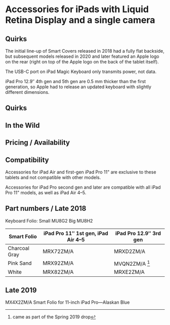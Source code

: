 # Accessories for iPads with Liquid Retina Display and a single camera

## Quirks

The initial line-up of Smart Covers released in 2018 had a fully flat backside, but subsequent models released in 2020 and later featured an Apple logo on the rear (right on top of the Apple logo on the back of the tablet itself).

The USB-C port on iPad Magic Keyboard only transmits power, not data.

iPad Pro 12.9″ 4th gen and 5th gen are 0.5 mm thicker than the first generation, so Apple had to release an updated keyboard with slightly different dimensions.

## Quirks

## In the Wild

## Pricing / Availability

## Compatibility

Accessories for iPad Air and first-gen iPad Pro 11" are exclusive to these tablets and not compatible with other models.

Accessories for iPad Pro second gen and later are compatible with all iPad Pro 11" models, as well as iPad Air 4–5.

## Part numbers / Late 2018

Keyboard Folio:
Small MU8G2
Big MU8H2

| Smart Folio   | iPad Pro 11″ 1st gen, iPad Air 4–5 | iPad Pro 12.9″ 3rd gen |
| ------------- | ---------------------------------- | ---------------------- |
| Charcoal Gray | MRX72ZM/A                          | MRXD2ZM/A              |
| Pink Sand     | MRX92ZM/A                          | MVQN2ZM/A [^1]         |
| White         | MRX82ZM/A                          | MRXE2ZM/A              |

[^1]: came as part of the Spring 2019 drop

## Late 2019

MX4X2ZM/A Smart Folio for 11-inch iPad Pro—Alaskan Blue

